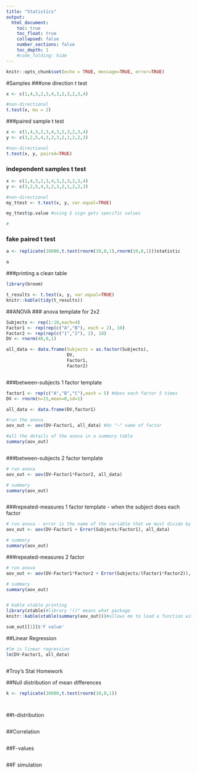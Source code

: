 ```yaml
---
title: "Statistics"
output:
  html_document:
    toc: true
    toc_float: true
    collapsed: false
    number_sections: false
    toc_depth: 1
    #code_folding: hide
---
```



```r
knitr::opts_chunk$set(echo = TRUE, message=TRUE, error=TRUE)
```


#Samples
###one direction t test
```r

x <- c(1,4,3,2,3,4,3,2,3,2,3,4)

#non-directional
t.test(x, mu = 2)


```
###paired sample t test
```r

x <- c(1,4,3,2,3,4,3,2,3,2,3,4)
y <- c(3,2,5,4,3,2,3,2,1,2,2,3)

#non-directional
t.test(x, y, paired=TRUE)


```

### independent samples t test
```r
x <- c(1,4,3,2,3,4,3,2,3,2,3,4)
y <- c(3,2,5,4,3,2,3,2,1,2,2,3)

#non-directional
my_ttest <- t.test(x, y, var.equal=TRUE)

my_ttest$p.value #using $ sign gets specific values

#

```

### fake paired t test
```r
 
a <- replicate(10000,t.test(rnorm(10,0,1),rnorm(10,0,1)))statistic

a

```

###printing a clean table 
```r

library(broom)

t_results <- t.test(x, y, var.equal=TRUE)
knitr::kable(tidy(t_results))


```



##ANOVA
### anova template for 2x2
```r
Subjects <- rep(1:10,each=4)
Factor1 <- rep(rep(c("A","B"), each = 2), 10)
Factor2 <- rep(rep(c("1","2"), 2), 10)
DV <- rnorm(40,0,1)

all_data <- data.frame(Subjects = as.factor(Subjects),
                       DV,
                       Factor1,
                       Factor2)



```

###between-subjects 1 factor template
```r

factor1 <- rep(c("A","B","C"),each = 5) #does each factor 5 times
DV <- rnorm(n=15,mean=0,sd=1)

all_data <- data.frame(DV,factor1)

#run the anova
aov_out <- aov(DV~Factor1, all_data) #dv "~" name of factor

#all the details of the anova in a summary table
summary(aov_out) 



```

###between-subjects 2 factor template
```r
# run anova
aov_out <- aov(DV~Factor1*Factor2, all_data)

# summary
summary(aov_out)



```

###repeated-measures 1 factor template - when the subject does each factor 
```r

# run anova - error is the name of the variable that we must divide by the factor
aov_out <- aov(DV~Factor1 + Error(Subjects/Factor1), all_data)

# summary
summary(aov_out)

```


###repeated-measures 2 factor
```r

# run anova
aov_out <- aov(DV~Factor1*Factor2 + Error(Subjects/(Factor1*Factor2)), all_data)

# summary
summary(aov_out)


# kable xtable printing
library(xtable)#library "()" means what package
knitr::kable(xtable(summary(aov_out)))#allows me to load a function within a package without loading a package

sum_out[[1]]$'F value'
```

##Linear Regression
```r
#lm is linear regression
lm(DV~Factor1, all_data)



```

#Troy's Stat Homework

##Null distribution of mean differences

```r

k <- replicate(10000,t.test(rnorm(10,0,1))




```


##t-distribution
```r






```

##Correlation
```r




```

##F-values
```r




```

##F simulation
